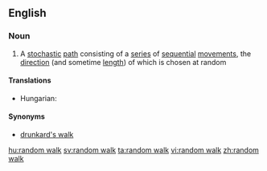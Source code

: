 ==English==

===Noun===
{{wikipedia}}
{{en-noun|head=[[random]] [[walk]]}}

# {{mathematics}} A [[stochastic]] [[path]] consisting of a [[series]] of [[sequential]] [[movement]]s, the [[direction]] (and sometime [[length]]) of which is chosen at random

====Translations====
{{trans-top|stochastic path}}
* Hungarian: {{t-|hu|véletlen bolyongás}}
{{trans-mid}}
{{trans-bottom}}

====Synonyms====
* [[drunkard's walk]]

[[hu:random walk]]
[[sv:random walk]]
[[ta:random walk]]
[[vi:random walk]]
[[zh:random walk]]